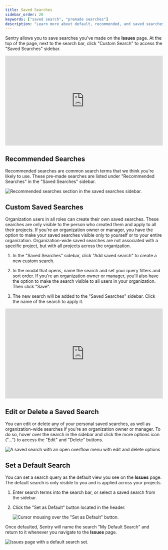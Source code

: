 ```yaml
---
title: Saved Searches
sidebar_order: 20
keywords: ["saved search", "premade searches"]
description: "Learn more about default, recommended, and saved searches."
---
```


Sentry allows you to save searches you've made on the **Issues** page. At the top of the page, next to the search bar, click "Custom Search" to access the "Saved Searches" sidebar.

<div style="position: relative; padding-bottom: calc(48.88123924268503% + 41px); height: 0; width: 100%">
  <iframe
    src="https://demo.arcade.software/HAFALQf66PkKnKlfrgE8?embed"
    frameborder="0"
    loading="lazy"
    webkitallowfullscreen
    mozallowfullscreen
    allowfullscreen
    style="position: absolute; top: 0; left: 0; width: 100%; height: 100%;color-scheme: light;"
    title="Search - Open Saved Searches "
  ></iframe>
</div>

## Recommended Searches

Recommended searches are common search terms that we think you're likely to use. These pre-made searches are listed under "Recommended Searches" in the "Saved Searches" sidebar.

![Recommended searches section in the saved searches sidebar.](search-recommended.png)

## Custom Saved Searches

Organization users in all roles can create their own saved searches. These searches are only visible to the person who created them and apply to all their projects. If you're an organization owner or manager, you have the option to make your saved searches visible only to yourself or to your entire organization. Organization-wide saved searches are not associated with a specific project, but with all projects across the organization.

1. In the "Saved Searches" sidebar, click "Add saved search" to create a new custom search.

2. In the modal that opens, name the search and set your query filters and sort order. If you're an organization owner or manager, you'll also have the option to make the search visible to all users in your organization. Then click "Save".

3. The new search will be added to the "Saved Searches" sidebar. Click the name of the search to apply it.

<div style="position: relative; padding-bottom: calc(48.88123924268503% + 41px); height: 0; width: 100%">
  <iframe
    src="https://demo.arcade.software/ke653JR4g3cyyfL0VZtI?embed"
    frameborder="0"
    loading="lazy"
    webkitallowfullscreen
    mozallowfullscreen
    allowfullscreen
    style="position: absolute; top: 0; left: 0; width: 100%; height: 100%;color-scheme: light;"
    title="Search - Add Saved Search"
  ></iframe>
</div>

## Edit or Delete a Saved Search

You can edit or delete any of your personal saved searches, as well as organization-wide searches if you're an organization owner or manager. To do so, hover over the search in the sidebar and click the more options icon ("...") to access the "Edit" and "Delete" buttons.

![A saved search with an open overflow menu with edit and delete options](search-saved-search-edit-delete.png)

## Set a Default Search

You can set a search query as the default view you see on the **Issues** page. The default search is only visible to you and is applied across your projects.

1. Enter search terms into the search bar, or select a saved search from the sidebar.

2. Click the "Set as Default" button located in the header.

   ![Cursor mousing over the "Set as Default" button.](set_default_search.png)

Once defaulted, Sentry will name the search "My Default Search" and return to it whenever you navigate to the **Issues** page.

![Issues page with a default search set.](my_default_search.png)
